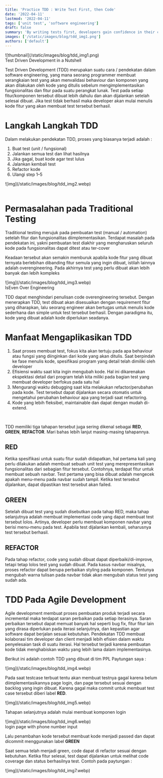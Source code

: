 ```yaml
---
title: 'Practice TDD : Write Test First, then Code'
date: '2022-04-11'
lastmod: '2022-04-11'
tags: ['unit test', 'software engineering']
draft: false
summary: 'By writing tests first, developers gain confidence in their codes functionality and are better equipped to catch and fix issues early in the development process, ultimately leading to more efficient and error-free software development.'
images: ['/static/images/blog/tdd_img1.png']
authors: ['default']
---
```


<div className={'flex items-center justify-center'}>
  ![thumbnail](/static/images/blog/tdd_img1.png)
</div>
<div className={'flex items-center justify-center'}>Test Driven Development in a Nutshell</div>

Test Driven Development (TDD) merupakan suatu cara / pendekatan dalam software engineering, yang mana seorang programmer membuat serangkaian test yang akan menvalidasi behaviour dan komponen yang akan dilakukan oleh kode yang ditulis sebelum mengimplementasikan fungsionalitas dan fitur pada suatu perangkat lunak. Test pada setiap fitur/komponen tersebut dibuat lebih dahulu dan akan dijalankan setelah selesai dibuat. Jika test tidak berhasil maka developer akan mulai menulis kode fitur yang akan membuat test tersebut berhasil.

# Langkah Langkah TDD

Dalam melakukan pendekatan TDD, proses yang biasanya terjadi adalah :

1. Buat test (unit / fungsional)
2. Jalankan semua test dan lihat hasilnya
3. Jika gagal, buat kode agar test lulus
4. Jalankan kembali test
5. Refactor kode
6. Ulangi step 1–5

<div className={'flex items-center justify-center'}>![img](/static/images/blog/tdd_img2.webp)</div>
<br />

# Permasalahan pada Traditional Testing

Traditional testing merujuk pada pembuatan test (manual / automation) setelah fitur dan fungsionalitas diimplementasikan. Terdapat masalah pada pendekatan ini, yakni pembuatan test diakhir yang mengharuskan seluruh kode pada fungsionalitas dapat ditest atau ter-cover

Keadaan tersebut akan semakin memburuk apabila kode fitur yang dibuat ternyata berlebihan dibanding fitur semula yang ingin dibuat, istilah lainnya adalah overengineering. Pada akhirnya test yang perlu dibuat akan lebih banyak dan lebih kompleks

<div className={'flex items-center justify-center'}>![img](/static/images/blog/tdd_img3.webp)</div>
<div className={'flex items-center justify-center'}>IsEven Over Engineering</div>

TDD dapat menghindari penulisan code overengineering tersebut. Dengan menerapkan TDD, test dibuat akan disesuaikan dengan requirement fitur yang diharapkan, lalu seorang engineer akan bertugas untuk menulis kode sederhana dan simple untuk test tersebut berhasil. Dengan paradigma itu, kode yang dibuat adalah kode diperlukan seadanya.

# Manfaat Mengaplikasikan TDD

1. Saat proses membuat test, fokus kita akan tertuju pada apa behaviour atau fungsi yang diinginkan dari kode yang akan ditulis. Saat berpindah ke fase menulis kode, spesifikasi program yang detail telah dimiliki oleh developer
2. Efisiensi waktu saat kita ingin mengubah kode. Hal ini dikarenakan ekspektasi detail dari program telah kita miliki pada bagian test yang membuat developer berfokus pada satu hal
3. Mengurangi waktu debugging saat kita melakukan refactor/perubahan pada kode. Test tersebut dapat dijalankan secara otomatis untuk mengetahui perubahan behaviour apa yang terjadi saat refactoring.
4. Kode yang lebih fleksibel, maintainable dan dapat dengan mudah di-extend.

<br />

TDD memiliki tiga tahapan tersebut juga sering dikenal sebagai **RED**, **GREEN**, **REFACTOR**. Mari bahas lebih lanjut masing-masing tahapannya.

## RED

Ketika spesifikasi untuk suatu fitur sudah didapatkan, hal pertama kali yang perlu dilakukan adalah membuat sebuah unit test yang merepresentasikan fungsionalitas dari sebagian fitur tersebut. Contohnya, terdapat fitur untuk membuat sebuah navbar. Test pertama yang bisa dibuat adalah mengecek apakah menu-menu pada navbar sudah tampil. Ketika test tersebut dijalankan, dapat dipastikan test tersebut akan failed.

## GREEN

Setelah dibuat test yang sudah disebutkan pada tahap RED, maka tahap selanjutnya adalah membuat implementasi code yang dapat membuat test tersebut lolos. Artinya, developer perlu membuat komponen navbar yang berisi menu-menu pada test. Apabila test dijalankan kembali, seharusnya test tersebut berhasil.

## REFACTOR

Pada tahap refactor, code yang sudah dibuat dapat diperbaiki/di-improve, tetapi tetap lolos test yang sudah dibuat. Pada kasus navbar misalnya, proses refactor dapat berupa perbaikan styling pada komponen. Tentunya mengubah warna tulisan pada navbar tidak akan mengubah status test yang sudah ada.

# TDD Pada Agile Development

Agile development membuat proses pembuatan produk terjadi secara incremental maka terdapat saran perbaikan pada setiap iterasinya. Saran perbaikan tersebut dapat memuat banyak hal seperti bug fix, fitur fitur lain yang dirasa diperlukan pada iterasi selanjutnya, dan kepastian agar software dapat berjalan sesuai kebutuhan. Pendekatan TDD membuat kolaborasi tim developer dan client menjadi lebih efisien dalam waktu penyelesaian task di suatu iterasi. Hal tersebut terjadi karena pembuatan kode tidak menghabiskan waktu yang lebih lama dalam implementasinya.

Berikut ini adalah contoh TDD yang dibuat di tim PPL Paytungan saya :

<div className={'flex items-center justify-center'}>![img](/static/images/blog/tdd_img4.webp)</div>

Pada saat testcase terbuat tentu akan membuat testnya gagal karena belum diimplementasikannya page login, dan page tersebut sesuai dengan backlog yang ingin dibuat. Karena gagal maka commit untuk membuat test case tersebut diberi label **RED**.

<div className={'flex items-center justify-center'}>![img](/static/images/blog/tdd_img5.webp)</div>

Tahapan selanjutnya adalah mulai membuat komponen login

<div className={'flex items-center justify-center'}>![img](/static/images/blog/tdd_img6.webp)</div>
<div className={'flex items-center justify-center text-center'}>
  login page with phone number input
</div>

Lalu penambahan kode tersebut membuat kode menjadi passed dan dapat dicommit menggunakan label **GREEN**

Saat semua telah menjadi green, code dapat di refactor sesuai dengan kebutuhan. Ketika fitur selesai, test dapat dijalankan untuk melihat code coverage dan status berhasilnya test. Contoh pada paytungan :

<div className={'flex items-center justify-center'}>![img](/static/images/blog/tdd_img7.webp)</div>
